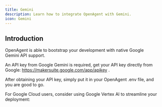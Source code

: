 ```yaml
---
title: Gemini
description: Learn how to integrate OpenAgent with Gemini.
icon: Gemini
---
```


## Introduction

OpenAgent is able to bootstrap your development with native Google Gemini API support.

An API key from Google Gemini is required, get your API key directly from Google: https://makersuite.google.com/app/apikey .

After obtaining your API key, simply put it in your OpenAgent .env file, and you are good to go.

For Google Cloud users, consider using Google Vertex AI to streamline your deployment:

<Card title="Google Vertex AI" description="Learn how to integrate OpenAgent with Google Vertex AI." href="/guide/ai/openagent/integrations/google-vertex-ai" />
